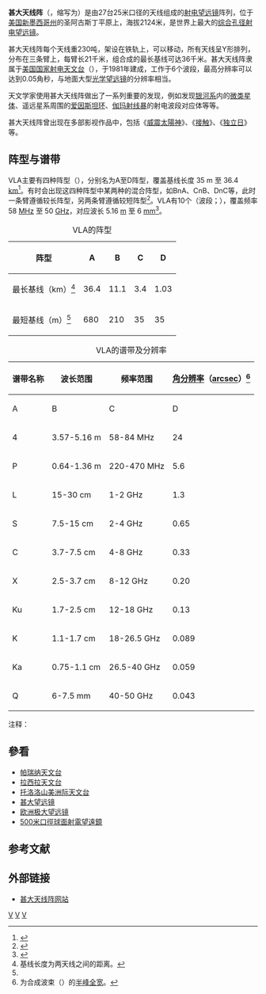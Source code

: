 {{noteTA
|1=zh:千米; zh-hans:千米; zh-hant:公里;
|2=zh-hans:米; zh-hant:公尺;
|3=zh-hans:千克; zh-hant:公斤;
|4=zh-hans:接触; zh-tw:接觸未來; zh-hk:超時空接觸; zh-sg:超时空接触;
|5=zh-hans:独立日; zh-tw:ID4星際終結者; zh-hk:天煞-地球反擊戰;
}}
{{coord|34|04|43.497|N|107|37|03.819|W|display=title}}
{{Infobox Telescope
|name         = 甚大天线阵（{{lang|en|Very Large Array}})
|image        = [[File:USA.NM.VeryLargeArray.02.jpg|300px]]
|organization =[[美国国家射电天文台|美国国家射电天文台]]（{{lang|en|NRAO}}）
|location     = [[美国|美国]][[新墨西哥州|新墨西哥州]][[索科羅縣|索科羅縣]]
|coords       = {{coord|34|04|43.49|N|107|37|05.81|W|type:landmark}}
|altitude    = 2124 米 (6970 ft)
|weather      =
|wavelength   = radio
|built        = 1973年 - 1980年
|website      = [https://science.nrao.edu/facilities/vla science.nrao.edu/facilities/vla]
|style        =
|diameter     = 27 x 25米
|angular_resolution = {{nowrap|0.05 to 700 [[Arcsecond|arcsec]]}}
|area         =
|focal_length =
|mounting     =
|dome         =
}}

'''甚大天线阵'''（{{lang|en|'''Very Large Array'''}}，缩写为{{lang|en|'''VLA'''}}）是由27台25米口径的天线组成的[[射电望远镜|射电望远镜]]阵列，位于[[美国|美国]][[新墨西哥州|新墨西哥州]]的圣阿古斯丁平原上，海拔2124米，是世界上最大的[[综合孔径射电望远镜|综合孔径射电望远镜]]。

甚大天线阵每个天线重230吨，架设在铁轨上，可以移动，所有天线呈Y形排列，分布在三条臂上，每臂长21千米，组合成的最长基线可达36千米。甚大天线阵隶属于[[美国国家射电天文台|美国国家射电天文台]]（{{lang|en|NRAO}}），于1981年建成，工作于6个波段，最高分辨率可以达到0.05角秒，与地面大型[[光学望远镜|光学望远镜]]的分辨率相当。

天文学家使用甚大天线阵做出了一系列重要的发现，例如发现[[银河系|银河系]]内的[[微类星体|微类星体]]、遥远星系周围的[[爱因斯坦环|爱因斯坦环]]、[[伽玛射线暴|伽玛射线暴]]的射电波段对应体等等。

甚大天线阵曾出现在多部影视作品中，包括《[[威震太陽神|威震太陽神]]》、《[[超时空接触|接触]]》、《[[ID4星際終結者|独立日]]》等。

== 阵型与谱带 ==
VLA主要有四种阵型（{{lang-en|configuration}}），分别名为A至D阵型，覆盖基线长度 35 m 至 36.4 [[千米|km]]<ref>{{cite web|title= Resolution|first= Emmanuel|last= Momjian|url= https://science.nrao.edu/facilities/vla/docs/manuals/oss/performance/resolution|date= 2017-06-22|publisher= National Radio Astronomy Observatory|access-date= 2019-05-06|archive-date= 2021-04-19|archive-url= https://web.archive.org/web/20210419061217/https://science.nrao.edu/facilities/vla/docs/manuals/oss/performance/resolution|dead-url= no}}</ref>。有时会出现这四种阵型中某两种的混合阵型，如BnA、CnB、DnC等，此时一条臂遵循较长阵型，另两条臂遵循较短阵型<ref>{{cite web|title=VLA Configurations|url=https://public.nrao.edu/vla-configurations/|publisher=National Radio Astronomy Observatory|accessdate={{today| type=date}}|archive-date=2021-03-28|archive-url=https://web.archive.org/web/20210328094657/https://public.nrao.edu/vla-configurations/|dead-url=no}}</ref>。VLA有10个{{link-en|谱带|Radio_spectrum#Bands}}（波段；{{lang-en|band}}），覆盖频率 58 [[百萬_(國際單位制接頭詞)|M]][[赫兹|Hz]] 至 50 [[吉咖|G]]Hz，对应波长 5.16 [[米_(單位)|m]] 至 6 [[毫米|mm]]<ref>{{cite web|title= VLA Frequency Bands and Tunability|url= https://science.nrao.edu/facilities/vla/docs/manuals/oss2019A/performance/vla-frequency-bands-and-tunability|last= Momjian|first= Emmanuel|date= 2018-12-07|publisher= National Radio Astronomy Observatory|access-date= 2019-05-06|archive-date= 2019-06-05|archive-url= https://web.archive.org/web/20190605161112/https://science.nrao.edu/facilities/vla/docs/manuals/oss2019A/performance/vla-frequency-bands-and-tunability|dead-url= no}}</ref>。
{| class="wikitable" style="text-align:center;"
|+VLA的阵型
! 阵型 !!  A !! B !! C !! D
|-
|最长基线（km）<ref group="注" name=baseline>基线长度为两天线之间的距离。</ref> || 36.4 || 11.1 || 3.4 || 1.03
|-
|最短基线（m）<ref group="注" name=baseline/> || 680 || 210 || 35 || 35
|}
{| class="wikitable" style="text-align:center;"
|+VLA的谱带及分辨率
|-
! rowspan=2|谱带名称 !! rowspan=2|波长范围 !! rowspan=2|频率范围 
! colspan=4|[[角分辨率|角分辨率]]（[[角秒|arcsec]]）<ref group="注">为合成波束（{{lang-en|synthesized beam}}）的[[半峰全宽|半峰全宽]]。</ref>
|-
! A !! B !! C !! D
|-
| 4 || 3.57-5.16 m || 58-84 MHz || 24 || 80 || 260 || 850 
|-
| P || 0.64-1.36 m || 220-470 MHz  || 5.6 || 18.5 || 60 || 200 
|-
| L || 15-30 cm || 1-2 GHz  || 1.3 || 4.3 || 14 || 46
|-
| S || 7.5-15 cm || 2-4 GHz  || 0.65 || 2.1 || 7.0 || 23
|-
| C || 3.7-7.5 cm || 4-8 GHz  || 0.33 || 1.0 || 3.5 || 12
|-
| X || 2.5-3.7 cm || 8-12 GHz || 0.20 || 0.60 || 2.1 || 7.2
|-
| Ku || 1.7-2.5 cm || 12-18 GHz  || 0.13 || 0.42 || 1.4 || 4.6 
|-
| K || 1.1-1.7 cm || 18-26.5 GHz || 0.089 || 0.28 || 0.95 || 3.1
|-
| Ka || 0.75-1.1 cm || 26.5-40 GHz || 0.059 || 0.19 || 0.63 || 2.1
|-
| Q || 6-7.5 mm || 40-50 GHz || 0.043 || 0.14 || 0.47 || 1.5
|}
注释：
<references group="注"/>

== 參看 ==
*[[帕瑞纳天文台|帕瑞纳天文台]]
*[[拉西拉天文台|拉西拉天文台]]
*[[托洛洛山美洲际天文台|托洛洛山美洲际天文台]]
*[[甚大望远镜|甚大望远镜]]
*[[欧洲极大望远镜|欧洲极大望远镜]]
*[[500米口徑球面射電望遠鏡|500米口徑球面射電望遠鏡]]

==参考文献==
{{reflist}}

== 外部链接 ==
{{Commonscat|Very Large Array|甚大天线阵}}
* [http://www.vla.nrao.edu/ 甚大天线阵网站] {{Wayback|url=http://www.vla.nrao.edu/ |date=20170913034557 }}
{{Radio astronomy}}

[[Category:射电望远镜|V]]
[[Category:干涉儀望遠鏡|V]]
[[Category:新墨西哥州天文台|V]]